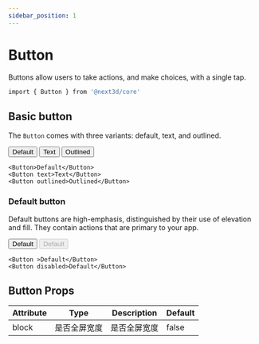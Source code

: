 ```yaml
---
sidebar_position: 1
---
```



# Button

Buttons allow users to take actions, and make choices, with a single tap.

```bash
import { Button } from '@next3d/core'
```

## Basic button

The `Button` comes with three variants: default, text, and outlined.

<App>

<Example>
  <Button>Default</Button> <Button text>Text</Button> <Button outlined>Outlined</Button>
</Example>

</App>

```tsx
<Button>Default</Button>
<Button text>Text</Button>
<Button outlined>Outlined</Button>
```

### Default button

Default buttons are high-emphasis, distinguished by their use of elevation and fill. They contain actions that are primary to your app.

<Example>
  <Button>Default</Button>
  <Button disabled>Default</Button>
</Example>

```tsx
<Button >Default</Button>
<Button disabled>Default</Button>
```

## Button Props

| Attribute | Type         | Description  | Default |
| --------- | ------------ | ------------ | ------- |
| block     | 是否全屏宽度 | 是否全屏宽度 | false   |
